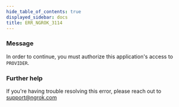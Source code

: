 ```yaml
---
hide_table_of_contents: true
displayed_sidebar: docs
title: ERR_NGROK_3114
---
```


### Message

In order to continue, you must authorize this application's access to `PROVIDER`.

<ErrorDetails />

### Further help

If you're having trouble resolving this error, please reach out to [support@ngrok.com](mailto:support@ngrok.com?subject=Help%20with%20ERR_NGROK_3114)
